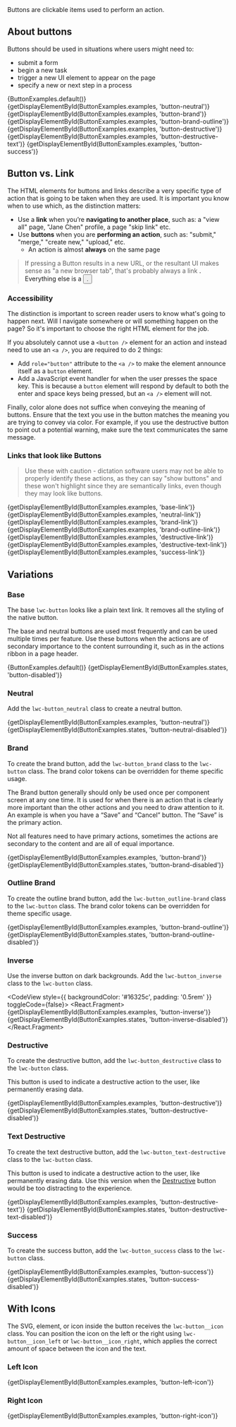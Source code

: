 
<div className="doc lead">
  Buttons are clickable items used to perform an action.
</div>

## About buttons

Buttons should be used in situations where users might need to:

- submit a form
- begin a new task
- trigger a new UI element to appear on the page
- specify a new or next step in a process

<CodeView>
  <React.Fragment>
    {ButtonExamples.default()}
    {getDisplayElementById(ButtonExamples.examples, 'button-neutral')}
    {getDisplayElementById(ButtonExamples.examples, 'button-brand')}
    {getDisplayElementById(ButtonExamples.examples, 'button-brand-outline')}
    {getDisplayElementById(ButtonExamples.examples, 'button-destructive')}
    {getDisplayElementById(ButtonExamples.examples, 'button-destructive-text')}
    {getDisplayElementById(ButtonExamples.examples, 'button-success')}
  </React.Fragment>
</CodeView>

## Button vs. Link

The HTML elements for buttons and links describe a very specific type of action that is going to be taken when they are used. It is important you know when to use which, as the distinction matters:

- Use a **link** when you’re **navigating to another place**, such as: a "view all" page, "Jane Chen" profile, a page "skip link" etc.
- Use **buttons** when you are **performing an action**, such as: "submit," "merge," "create new," "upload," etc.
  - An action is almost **always** on the same page

<Blockquote type="a11y" header="Accessibility Rule of Thumb">
  If pressing a Button results in a new URL, or the resultant UI makes sense as "a new browser tab", that's probably always a link <code className="doc"><a /></code>. Everything else is a <code className="doc"><button /></code>.
</Blockquote>

### Accessibility

The distinction is important to screen reader users to know what's going to happen next. Will I navigate somewhere or will something happen on the page? So it's important to choose the right HTML element for the job.

If you absolutely cannot use a `<button />` element for an action and instead need to use an `<a />`, you are required to do 2 things:

- Add `role="button"` attribute to the `<a />` to make the element announce itself as a `button` element.
- Add a JavaScript event handler for when the user presses the space key.  This is because a `button` element will respond by default to both the enter and space keys being pressed, but an `<a />` element will not.

Finally, color alone does not suffice when conveying the meaning of buttons. Ensure that the text you use in the button matches the meaning you are trying to convey via color. For example, if you use the destructive button to point out a potential warning, make sure the text communicates the same message.

### Links that look like Buttons

<Blockquote type="a11y" header="Accessibility Warning">
  Use these with caution - dictation software users may not be able to properly identify these actions, as they can say "show buttons" and these won't highlight since they are semantically links, even though they may look like buttons.
</Blockquote>

<CodeView>
  <React.Fragment>
    {getDisplayElementById(ButtonExamples.examples, 'base-link')}
    {getDisplayElementById(ButtonExamples.examples, 'neutral-link')}
    {getDisplayElementById(ButtonExamples.examples, 'brand-link')}
    {getDisplayElementById(ButtonExamples.examples, 'brand-outline-link')}
    {getDisplayElementById(ButtonExamples.examples, 'destructive-link')}
    {getDisplayElementById(ButtonExamples.examples, 'destructive-text-link')}
    {getDisplayElementById(ButtonExamples.examples, 'success-link')}
  </React.Fragment>
</CodeView>

## Variations

### Base

The base `lwc-button` looks like a plain text link. It removes all the styling of the native button.

The base and neutral buttons are used most frequently and can be used multiple times per feature. Use these buttons when the actions are of secondary importance to the content surrounding it, such as in the actions ribbon in a page header.

<CodeView toggleCode={false}>
  <React.Fragment>
    {ButtonExamples.default()}
    {getDisplayElementById(ButtonExamples.states, 'button-disabled')}
  </React.Fragment>
</CodeView>

### Neutral

Add the `lwc-button_neutral` class to create a neutral button.

<CodeView toggleCode={false}>
  <React.Fragment>
    {getDisplayElementById(ButtonExamples.examples, 'button-neutral')}
    {getDisplayElementById(ButtonExamples.states, 'button-neutral-disabled')}
  </React.Fragment>
</CodeView>

### Brand

To create the brand button, add the `lwc-button_brand` class to the `lwc-button` class. The brand color tokens can be overridden for theme specific usage.

The Brand button generally should only be used once per component screen at any one time. It is used for when there is an action that is clearly more important than the other actions and you need to draw attention to it. An example is when you have a “Save” and “Cancel” button. The “Save” is the primary action.

Not all features need to have primary actions, sometimes the actions are secondary to the content and are all of equal importance.

<CodeView toggleCode={false}>
  <React.Fragment>
    {getDisplayElementById(ButtonExamples.examples, 'button-brand')}
    {getDisplayElementById(ButtonExamples.states, 'button-brand-disabled')}
  </React.Fragment>
</CodeView>

### Outline Brand

To create the outline brand button, add the `lwc-button_outline-brand` class to the `lwc-button` class. The brand color tokens can be overridden for theme specific usage.

<CodeView toggleCode={false}>
  <React.Fragment>
    {getDisplayElementById(ButtonExamples.examples, 'button-brand-outline')}
    {getDisplayElementById(ButtonExamples.states, 'button-brand-outline-disabled')}
  </React.Fragment>
</CodeView>

### Inverse

Use the inverse button on dark backgrounds. Add the `lwc-button_inverse` class to the `lwc-button` class.

<CodeView style={{ backgroundColor: '#16325c', padding: '0.5rem' }} toggleCode={false}>
  <React.Fragment>
    {getDisplayElementById(ButtonExamples.examples, 'button-inverse')}
    {getDisplayElementById(ButtonExamples.states, 'button-inverse-disabled')}
  </React.Fragment>
</CodeView>

### Destructive

To create the destructive button, add the `lwc-button_destructive` class to the `lwc-button` class.

This button is used to indicate a destructive action to the user, like permanently erasing data.

<CodeView toggleCode={false}>
  <React.Fragment>
    {getDisplayElementById(ButtonExamples.examples, 'button-destructive')}
    {getDisplayElementById(ButtonExamples.states, 'button-destructive-disabled')}
  </React.Fragment>
</CodeView>

### Text Destructive

To create the text destructive button, add the `lwc-button_text-destructive` class to the `lwc-button` class.

This button is used to indicate a destructive action to the user, like permanently erasing data. Use this version when the [Destructive](#Destructive) button would be too distracting to the experience.

<CodeView toggleCode={false}>
  <React.Fragment>
    {getDisplayElementById(ButtonExamples.examples, 'button-destructive-text')}
    {getDisplayElementById(ButtonExamples.states, 'button-destructive-text-disabled')}
  </React.Fragment>
</CodeView>

### Success

To create the success button, add the `lwc-button_success` class to the `lwc-button` class.

<CodeView toggleCode={false}>
  <React.Fragment>
    {getDisplayElementById(ButtonExamples.examples, 'button-success')}
    {getDisplayElementById(ButtonExamples.states, 'button-success-disabled')}
  </React.Fragment>
</CodeView>

## With Icons

The SVG, element, or icon inside the button receives the `lwc-button__icon` class. You can position the icon on the left or the right using `lwc-button__icon_left` or `lwc-button__icon_right`, which applies the correct amount of space between the icon and the text.

### Left Icon

<CodeView>
  {getDisplayElementById(ButtonExamples.examples, 'button-left-icon')}
</CodeView>

### Right Icon

<CodeView>
  {getDisplayElementById(ButtonExamples.examples, 'button-right-icon')}
</CodeView>

